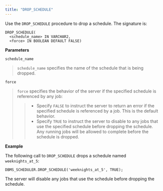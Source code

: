 ```yaml
---
title: "DROP_SCHEDULE"
---
```




Use the `DROP_SCHEDULE` procedure to drop a schedule. The signature is:

    DROP_SCHEDULE(
      <schedule_name> IN VARCHAR2,
      <force> IN BOOLEAN DEFAULT FALSE)

**Parameters**

`schedule_name`

> `schedule_name` specifies the name of the schedule that is being dropped.

`force`

> `force` specifies the behavior of the server if the specified schedule is referenced by any job:
>
> > -   Specify `FALSE` to instruct the server to return an error if the specified schedule is referenced by a job. This is the default behavior.
> > -   Specify `TRUE` to instruct the server to disable to any jobs that use the specified schedule before dropping the schedule. Any running jobs will be allowed to complete before the schedule is dropped.

**Example**

The following call to `DROP_SCHEDULE` drops a schedule named `weeknights_at_5`:

    DBMS_SCHEDULER.DROP_SCHEDULE('weeknights_at_5', TRUE);

The server will disable any jobs that use the schedule before dropping the schedule.
